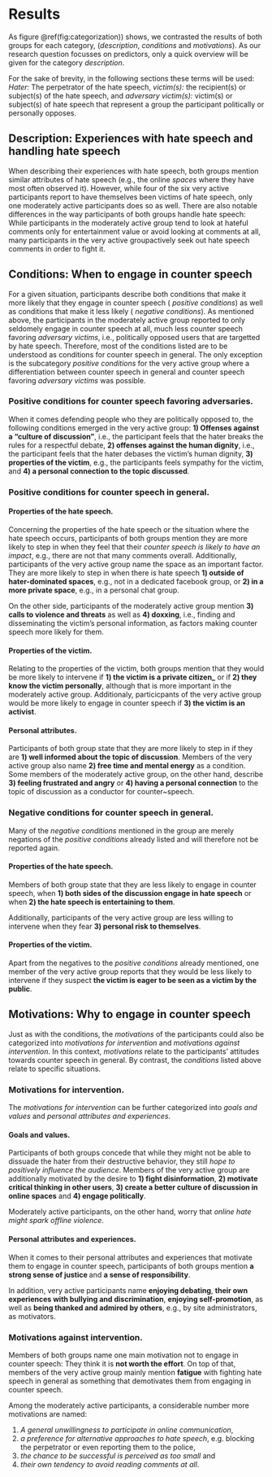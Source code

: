 # Results
As figure \@ref(fig:categorization)) shows, we contrasted the results of both groups for each category, (_description_, _conditions_ and _motivations_). As our research question focusses on predictors, only a quick overview will be given for the category _description_.

For the sake of brevity, in the following sections these terms will be used:
_Hater:_ The perpetrator of the hate speech,
_victim(s):_ the recipient(s) or subject(s) of the hate speech, and
_adversary victim(s):_ victim(s) or subject(s) of hate speech that represent a group the participant politically or personally opposes.

## Description: Experiences with hate speech and handling hate speech
When describing their experiences with hate speech, both groups mention similar attributes of hate speech (e.g., the online _spaces_ where they have most often observed it). However, while four of the six very active participants report to have themselves been victims of hate speech, only one moderately active participants does so as well. There are also notable differences in the way participants of both groups handle hate speech: While participants in the moderately active group tend to look at hateful comments only for entertainment value or avoid looking at comments at all, many participants in the very active groupactively seek out hate speech comments in order to fight it.

## Conditions: When to engage in counter speech
For a given situation, participants describe both conditions that make it more likely that they engage in counter speech ( _positive conditions_) as well as conditions that make it less likely ( _negative conditions_). As mentioned above, the participants in the moderately active group reported to only seldomely engage in counter speech at all, much less counter speech favoring _adversary victims_, i.e., politically opposed users that are targetted by hate speech. Therefore, most of the conditions listed are to be understood as conditions for counter speech in general. The only exception is the subcategory _positive conditions_ for the very active group where a differentiation between counter speech in general and counter speech favoring _adversary victims_ was possible.






### Positive conditions for counter speech favoring adversaries.
When it comes defending people who they are politically opposed to, the following conditions emerged in the very active group: **1) Offenses against a "culture of discussion"**, i.e., the participant feels that the hater breaks the rules for a respectful debate, **2) offenses against the human dignity**, i.e., the participant feels that the hater debases the victim's human dignity, **3) properties of the victim**, e.g., the participants feels sympathy for the victim, and
 **4) a personal connection to the topic discussed**.

### Positive conditions for counter speech in general.
#### Properties of the hate speech.
Concerning the properties of the hate speech or the situation where the hate speech occurs, participants of both groups mention they are more likely to step in when they feel that their _counter speech is likely to have an impact_, e.g., there are not that many comments overall.
Additionally, participants of the very active group name the space as an important factor. They are more likely to step in when there is hate speech **1) outside of hater-dominated spaces**, e.g., not in a dedicated facebook group, or
**2) in a more private space**, e.g., in a personal chat group.

On the other side, participants of the moderately active group mention **3) calls to violence and threats** as well as
**4) doxxing**, i.e., finding and disseminating the victim's personal information,
as factors making counter speech more likely for them.

#### Properties of the victim.
Relating to the properties of the victim, both groups mention that they would be more likely to intervene if
**1) the victim is a private citizen_** or if **2) they know the victim personally**, although that is more important in the moderately active group.
Additionaly, particicpants of the very active group would be more likely to engage in counter speech if **3) the victim is an activist**.

#### Personal attributes.
Participants of both group state that they are more likely to step in if they are **1) well informed about the topic of discussion**. Members of the very active group also name **2) free time and mental energy** as a condition. Some members of the moderately active group, on the other hand, describe **3) feeling frustrated and angry** or **4) having a personal connection** to the topic of discussion as a conductor for counter~speech.


### Negative conditions for counter speech in general.
Many of the _negative conditions_ mentioned in the group are merely negations of the _positive conditions_ already listed and will therefore not be reported again.

####  Properties of the hate speech.
Members of both group state that they are less likely to engage in counter speech, when **1) both sides of the discussion engage in hate speech** or when
**2) the hate speech is entertaining to them**.

Additionally, participants of the very active group are less willing to intervene when they fear **3) personal risk to themselves**.

#### Properties of the victim.
Apart from the negatives to the _positive conditions_ already mentioned, one member of the very active group reports that they would be less likely to intervene if they suspect **the victim is eager to be seen as a victim by the public**.

## Motivations: Why to engage in counter speech
Just as with the conditions, the _motivations_ of the participants could also be categorized into _motivations for intervention_ and _motivations against intervention_. In this context, _motivations_ relate to the participants' attitudes towards counter speech in general. By contrast, the _conditions_ listed above relate to specific situations.

### Motivations for intervention.
The _motivations for intervention_ can be further categorized into _goals and values_ and _personal attributes and experiences_.

#### Goals and values.
Participants of both groups concede that while they might not be able to dissuade the hater from their destructive behavior, they still _hope to positively influence the audience_.
Members of the very active group are additionally motivated by the desire to
**1) fight disinformation**,
**2) motivate critical thinking in other users**,
**3) create a better culture of discussion in online spaces** and
**4) engage politically**.

Moderately active participants, on the other hand, worry that _online hate might spark offline violence_.

#### Personal attributes and experiences.
When it comes to their personal attributes and experiences that motivate them to engage in counter speech, participants of both groups mention
**a strong sense of justice ** and
**a sense of responsibility**.

In addition, very active participants name **enjoying debating**,
**their own experiences with bullying and discrimination**, 
**enjoying self-promotion**, as well as
**being thanked and admired by others**, e.g., by site administrators,
as motivators.

### Motivations against intervention.
Members of both groups name one main motivation not to engage in counter speech: They think it is **not worth the effort**. On top of that, members of the very active group mainly mention **fatigue** with fighting hate speech in general as something that demotivates them from engaging in counter speech.

Among the moderately active participants, a considerable number more motivations are named:

1. _A general unwillingness to participate in online communication_,
2. _a preference for alternative approaches to hate speech_, e.g. blocking the perpetrator or even reporting them to the police,
3. _the chance to be successful is perceived as too small_ and
4. _their own tendency to avoid reading comments at all_.